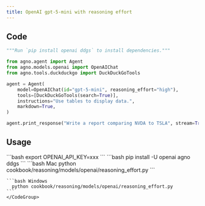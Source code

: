 ```yaml
---
title: OpenAI gpt-5-mini with reasoning effort
---
```


## Code

```python cookbook/reasoning/models/openai/reasoning_effort.py
"""Run `pip install openai ddgs` to install dependencies."""

from agno.agent import Agent
from agno.models.openai import OpenAIChat
from agno.tools.duckduckgo import DuckDuckGoTools

agent = Agent(
    model=OpenAIChat(id="gpt-5-mini", reasoning_effort="high"),
    tools=[DuckDuckGoTools(search=True)],
    instructions="Use tables to display data.",
    markdown=True,
)

agent.print_response("Write a report comparing NVDA to TSLA", stream=True)
```

## Usage

<Steps>
  <Snippet file="create-venv-step.mdx" />

  <Step title="Set your API key">
    ```bash
    export OPENAI_API_KEY=xxx
    ```
  </Step>

  <Step title="Install libraries">
    ```bash
    pip install -U openai agno ddgs
    ```
  </Step>

  <Step title="Run Agent">
    <CodeGroup>
    ```bash Mac
      python cookbook/reasoning/models/openai/reasoning_effort.py
    ```

    ```bash Windows
      python cookbook/reasoning/models/openai/reasoning_effort.py
    ```
    </CodeGroup>
  </Step>
</Steps>
